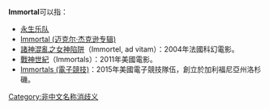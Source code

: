 '''Immortal'''可以指：
* [[永生乐队|永生乐队]]
* [[Immortal_(迈克尔·杰克逊专辑)|Immortal (迈克尔·杰克逊专辑)]]
* [[諸神混亂之女神陷阱|諸神混亂之女神陷阱]]（Immortel, ad vitam）：2004年法國科幻電影。
* [[戰神世紀|戰神世紀]]（Immortals）：2011年美國電影。
* [[Immortals_(電子競技)|Immortals (電子競技)]]：2015年美國電子競技隊伍，創立於加利福尼亞州洛杉磯。
{{disambig}}
[[Category:非中文名称消歧义|Category:非中文名称消歧义]]